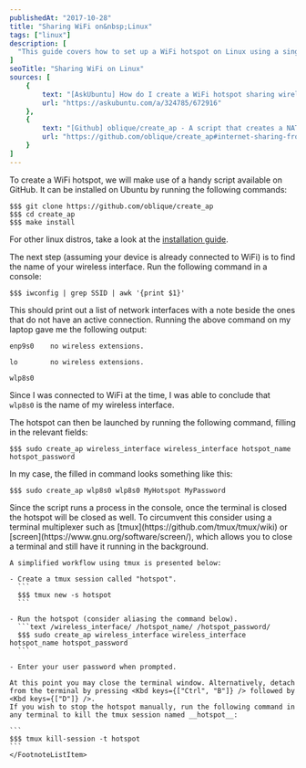 ```yaml
---
publishedAt: "2017-10-28"
title: "Sharing WiFi on&nbsp;Linux"
tags: ["linux"]
description: [
  "This guide covers how to set up a WiFi hotspot on Linux using a single adapter. The scenario it aims to solve is one where only one device (for instance a laptop) is connected to a WiFi network that has a whitelist of permitted MAC addresses. The connected device can then be used to create a hotspot that other devices can connect to for internet access."
]
seoTitle: "Sharing WiFi on Linux"
sources: [
	{
		text: "[AskUbuntu] How do I create a WiFi hotspot sharing wireless internet connection (single adapter)?",
		url: "https://askubuntu.com/a/324785/672916"
	},
	{
		text: "[Github] oblique/create_ap - A script that creates a NATed or Bridged WiFi Access Point",
		url: "https://github.com/oblique/create_ap#internet-sharing-from-the-same-wifi-interface"
	}
]
---
```



<StepHeading text="Installing create_ap" />

To create a WiFi hotspot, we will make use of a handy script available on GitHub. It can be installed on Ubuntu by running the following commands:

```
$$$ git clone https://github.com/oblique/create_ap
$$$ cd create_ap
$$$ make install
```

For other linux distros, take a look at the [installation guide](https://github.com/oblique/create_ap#installation).

<StepHeading text="Finding your wireless interface name" />

The next step (assuming your device is already connected to WiFi) is to find the name of your wireless interface. Run the following command in a console:

```
$$$ iwconfig | grep SSID | awk '{print $1}'
```

This should print out a list of network interfaces with a note beside the ones that do not have an active connection. Running the above command on my laptop gave me the following output:

```samp
enp9s0    no wireless extensions.

lo        no wireless extensions.

wlp8s0
```

Since I was connected to WiFi at the time, I was able to conclude that `wlp8s0` is the name of my wireless interface.

<StepHeading text="Launching the hotspot" />

The hotspot can then be launched by running the following command<FootnoteTrigger index={1} />, filling in the relevant fields:

```text /wireless_interface/ /hotspot_name/ /hotspot_password/
$$$ sudo create_ap wireless_interface wireless_interface hotspot_name hotspot_password
```

In my case, the filled in command looks something like this:

```
$$$ sudo create_ap wlp8s0 wlp8s0 MyHotspot MyPassword
```

<FootnoteList>
	<FootnoteListItem index={1} type="blocks">
    Since the script runs a process in the console, once the terminal is closed the hotspot will be closed as well. To circumvent this consider using a terminal multiplexer such as [tmux](https://github.com/tmux/tmux/wiki) or [screen](https://www.gnu.org/software/screen/), which allows you to close a terminal and still have it running in the background.

    A simplified workflow using tmux is presented below:

    - Create a tmux session called "hotspot".
      ```
      $$$ tmux new -s hotspot
      ```

    - Run the hotspot (consider aliasing the command below).
      ```text /wireless_interface/ /hotspot_name/ /hotspot_password/
      $$$ sudo create_ap wireless_interface wireless_interface hotspot_name hotspot_password
      ```

    - Enter your user password when prompted.

    At this point you may close the terminal window. Alternatively, detach from the terminal by pressing <Kbd keys={["Ctrl", "B"]} /> followed by <Kbd keys={["D"]} />.
    If you wish to stop the hotspot manually, run the following command in any terminal to kill the tmux session named __hotspot__:

    ```
    $$$ tmux kill-session -t hotspot
    ```
	</FootnoteListItem>
</FootnoteList>
